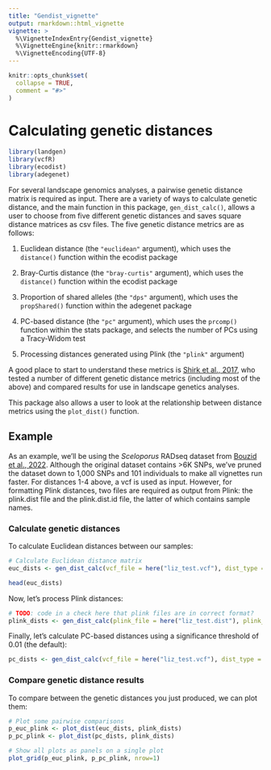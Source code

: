 ```yaml
---
title: "Gendist_vignette"
output: rmarkdown::html_vignette
vignette: >
  %\VignetteIndexEntry{Gendist_vignette}
  %\VignetteEngine{knitr::rmarkdown}
  %\VignetteEncoding{UTF-8}
---
```


```r
knitr::opts_chunk$set(
  collapse = TRUE,
  comment = "#>"
)
```

# Calculating genetic distances

```r
library(landgen)
library(vcfR)
library(ecodist)
library(adegenet)
```

For several landscape genomics analyses, a pairwise genetic distance matrix is required as input. There are a variety of ways to calculate genetic distance, and the main function in this package, `gen_dist_calc()`, allows a user to choose from five different genetic distances and saves square distance matrices as csv files. The five genetic distance metrics are as follows:

1.  Euclidean distance (the `"euclidean"` argument), which uses the `distance()` function within the ecodist package

2.  Bray-Curtis distance (the `"bray-curtis"` argument), which uses the `distance()` function within the ecodist package

3.  Proportion of shared alleles (the `"dps"` argument), which uses the `propShared()` function within the adegenet package

4.  PC-based distance (the `"pc"` argument), which uses the `prcomp()` function within the stats package, and selects the number of PCs using a Tracy-Widom test

5.  Processing distances generated using Plink (the `"plink"` argument)

A good place to start to understand these metrics is [Shirk et al., 2017](https://onlinelibrary.wiley.com/doi/abs/10.1111/1755-0998.12684), who tested a number of different genetic distance metrics (including most of the above) and compared results for use in landscape genetics analyses.

This package also allows a user to look at the relationship between distance metrics using the `plot_dist()` function.

## Example

As an example, we'll be using the *Sceloporus* RADseq dataset from [Bouzid et al., 2022](https://onlinelibrary.wiley.com/doi/10.1111/mec.15836). Although the original dataset contains >6K SNPs, we've pruned the dataset down to 1,000 SNPs and 101 individuals to make all vignettes run faster. For distances 1-4 above, a vcf is used as input. However, for formatting Plink distances, two files are required as output from Plink: the plink.dist file and the plink.dist.id file, the latter of which contains sample names.

### Calculate genetic distances

To calculate Euclidean distances between our samples:

```r
# Calculate Euclidean distance matrix
euc_dists <- gen_dist_calc(vcf_file = here("liz_test.vcf"), dist_type = "euclidean")

head(euc_dists)
```

Now, let's process Plink distances:

```r
# TODO: code in a check here that plink files are in correct format?
plink_dists <- gen_dist_calc(plink_file = here("liz_test.dist"), plink_id_file = here("liz_test.dist.id"), dist_type = "plink")
```

Finally, let's calculate PC-based distances using a significance threshold of 0.01 (the default):

```r
pc_dists <- gen_dist_calc(vcf_file = here("liz_test.vcf"), dist_type = "pc")
```

### Compare genetic distance results

To compare between the genetic distances you just produced, we can plot them:

```r
# Plot some pairwise comparisons
p_euc_plink <- plot_dist(euc_dists, plink_dists)
p_pc_plink <- plot_dist(pc_dists, plink_dists)

# Show all plots as panels on a single plot
plot_grid(p_euc_plink, p_pc_plink, nrow=1)
```
